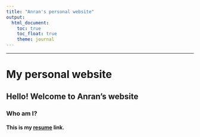 ```yaml
---
title: "Anran's personal website"
output: 
  html_document:
    toc: true
    toc_float: true
    theme: journal
---
```

---
# My personal website

## Hello! Welcome to Anran’s website

### Who am I?

#### This is my [resume](Resume.html) link.